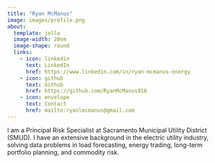 ```yaml
---
title: "Ryan McManus"
image: images/profile.png 
about:
  template: jolla
  image-width: 20em
  image-shape: round
  links:
    - icon: linkedin
      text: LinkedIn
      href: https://www.linkedin.com/in/ryan-mcmanus-energy
    - icon: github
      text: Github
      href: https://github.com/RyanMcManus916
    - icon: envelope
      text: Contact
      href: mailto:ryanlmcmanus@gmail.com
---
```


I am a Principal Risk Specialist at Sacramento Municipal Utility District (SMUD). I have an extensive background in the electric utility industry, solving data problems in load forecasting, energy trading, long-term portfolio planning, and commodity risk.
